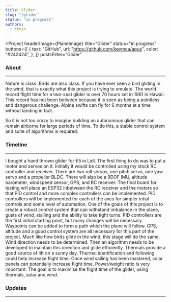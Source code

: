 ```yaml
---
title: Glider
slug: "/glider"
status: "in progress"
authors:
  - Kevin
---
```


<Project
  headerImage={PlaneImage}
  title="Glider"
  status="in progress"
  buttons={[
  {
    text: "GitHub",
    url: "https://github.com/kevmca/apus",
    color: "#242424",
  },
  ]}
  postsFilter="Glider"
>

### About
---

  Nature is class. Birds are also class. If you have ever seen a bird gliding in the wind, 
  that is exactly what this project is trying to emulate. The world record flight time for 
  a two-seat glider is over 70 hours set in 1961 in Hawaii. This record has not been between 
  because it is seen as being a pointless and dangerous challenge. Alpine swifts can fly 
  for 6 months at a time without landing in fact. 

  So it is not too crazy to imagine building an autonomous glider that can remain airborne 
  for large periods of time. To do this, a stable control system and suite of algorithms is 
  required.

  ### Timeline
  ---

  <Timeline>
    <TimelineItem title="Glider conversion" status="Completed" date="20.3.2020" type="normal">
      I bought a hand thrown glider for €5 in Lidl. The first thing to do was to put a motor 
      and servos on it. Initially it would be controlled using my stock RC controller and receiver.
    </TimelineItem>
    <TimelineItem title="Motor control and sensors" status="Completed" date="5.5.2020" type="normal">
      There are two roll servos, one pitch servo, one yaw servo and a propeller BLDC. There 
      will also be a 9DOF IMU, altitude barometer, windspeed sensor, GPS, and RC receiver.
    </TimelineItem>
    <TimelineItem title="Final electronics" status="Completed" date="26.6.2020" type="normal">
      The final board for testing will place an ESP32 inbetween the RC receiver and the motors so 
      that PID control and more complex controllers can be implemented.
    </TimelineItem>
    <TimelineItem title="Web interface / datalogging" status="Completed" date="20.8.2020" type="normal"
        posts={["web-interface-working"]}>
      PID controllers will be implemented for each of the axes for simpler intial controls and 
      some level of automation.
    </TimelineItem>
    <TimelineItem title="Control system" status="In progress" type="normal">
      One of the goals of this project is to create a robust control system that can withstand 
      imbalance in the plane, gusts of wind, stalling and the ability to take tight turns. PID 
      controllers are the first initial starting point, but many changes will be necessary.
    </TimelineItem>
    <TimelineItem title="Waypoints" status="Not started" type="normal">
      Waypoints can be added to form a path which the plane will follow. GPS, altitude and a good 
      control system are all necessary for this part of the project.
    </TimelineItem>
    <TimelineItem title="Wind sailing" status="Not started" type="normal">
      Much like how birds glide in the wind, this stage will do the same. Wind direction needs to be 
      determined. Then an algorithm needs to be developed to maintain this direction and glide 
      efficiently.
    </TimelineItem>
    <TimelineItem title="Thermal sailing" status="Not started" type="normal">
      Thermals provide a good source of lift on a sunny day. Thermal identification and following 
      could help increase flight time.
    </TimelineItem>
    <TimelineItem title="Solar panels" status="Not started" type="normal">
      Once wind sailing has been mastered, solar panels can potentially increase flight time. 
      Power/weight ratio is very important.
    </TimelineItem>
    <TimelineItem title="Duration testing" status="Not started" type="end">
      The goal is to maximise the flight time of the glider, using thermals, solar and wind.
    </TimelineItem>
  </Timeline>

  ### Updates
  ---

  <ProjectPosts filter={props.postsFilter} />

</Project>
